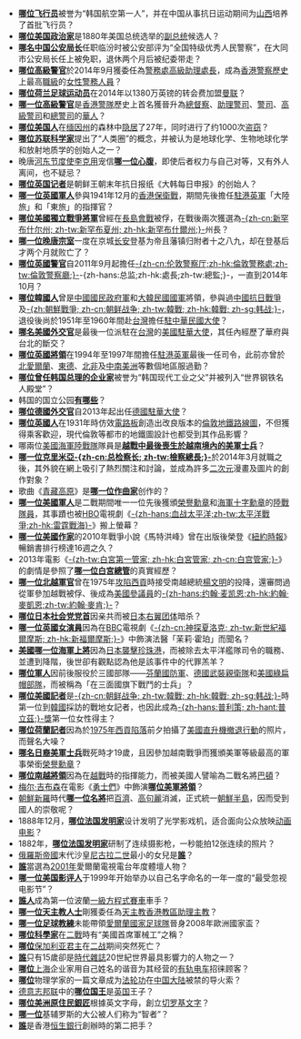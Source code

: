 *'''[[安昌男|哪位飞行员]]'''被誉为“韩国航空第一人”，并在中国从事抗日运动期间为[[山西|山西]]培养了首批飞行员？
*'''[[威廉·海登·英格利希|哪位美国政治家]]'''是1880年美国总统选举的[[美国副总统|副总统]]候选人？
* '''[[申公元|哪名中国公安局长]]'''任职临汾时被公安部评为“全国特级优秀人民警察”，在大同市公安局长任上被免职，退休两个月后被纪委带走？
*'''[[趙慧賢|哪位高級警官]]'''於2014年9月獲委任為[[警務處高級助理處長|警務處高級助理處長]]，成為[[香港警察歷史|香港警察歷史]]上最高[[香港警察職級|職級]]的[[香港女性警務人員|女性警務人員]]？
* '''[[戴利·布林德|哪位荷兰足球运动员]]'''在2014年以1380万英镑的转会费加盟[[曼联|曼联]]？
* '''[[方奕輝|哪一位高級警官]]'''是[[香港警隊|香港警隊]]歷史上首名獲晉升為[[總督察|總督察]]、[[助理警司|助理警司]]、[[警司|警司]]、[[高級警司|高級警司]]和[[總警司|總警司]]的[[華人|華人]]？
* '''[[克里斯多夫·托马斯·奈特|哪位美国人]]'''在[[缅因州|缅因州]]的森林中[[隱士|隐居]]了27年，同时进行了约1000次[[盗窃|盗窃]]？
* '''[[弗拉基米尔·伊万诺维奇·维尔纳茨基|哪位苏联科学家]]'''提出了“人类圈”的概念，并被认为是地球化学、生物地球化学和放射地质学的创始人之一？
* 晚唐[[河东节度使|河东节度使]][[李克用|李克用]]宠信'''[[盖寓|哪一位心腹]]'''，即使后者权力与自己对等，又有外人离间，也不疑忌？
*'''[[欧内斯特·贝赛尔|哪位英国记者]]'''是朝鲜王朝末年抗日报纸《大韩每日申报》的创始人？
* '''[[華里士|哪一位英國軍人]]'''參與1941年12月的[[香港保衛戰|香港保衛戰]]，期間先後擔任[[駐港英軍|駐港英軍]]「大陸旅」和「東旅」的指揮官？
* '''[[約翰·沙利文|哪位美國獨立戰爭將軍]]'''曾經在[[長島會戰|長島會戰]]被俘，在戰後兩次獲選為[[新罕布什爾州|-{zh-cn:新罕布什尔州; zh-tw:新罕布夏州; zh-hk:新罕布什爾州;}-]]州長？
* '''[[李煴|哪一位晚唐宗室]]'''一度在京城[[长安|长安]]登基为帝且藩镇归附者十之八九，却在登基后才两个月就败亡了？
*'''[[伯納·霍根-豪|哪位英國警官]]'''自2011年9月起擔任[[倫敦警察廳|-{zh-cn:伦敦警察厅;zh-hk:倫敦警務處;zh-tw:倫敦警察廳;}-]]-{zh-hans:总监;zh-hk:處長;zh-tw:總監;}-，一直到2014年10月？
*'''[[金弘壹|哪位韓國人]]'''曾是[[國民革命軍|中國國民政府軍]]和[[大韓民國國軍|大韓民國國軍]]將領，參與過[[中國抗日戰爭|中國抗日戰爭]]及[[韓戰|-{zh:朝鮮戰爭; zh-cn:朝鲜战争; zh-tw:韓戰; zh-hk:韓戰; zh-sg:韩战;}-]]，退役後尚於1951年至1960年間赴[[台灣|台灣]]擔任[[大韓民國駐華大使列表|駐中華民國大使]]？
*'''[[安克志|哪名美國外交官]]'''是最後一位派駐在[[台灣|台灣]]的[[美國駐華大使|美國駐華大使]]，其任內經歷了華府與台北的斷交？
*'''[[鄧守仁|哪位英國將領]]'''在1994年至1997年間擔任[[駐港英軍|駐港英軍]]最後一任司令，此前亦曾於[[北愛爾蘭|北愛爾蘭]]、[[東德|東德]]、[[北非|北非]]及[[中南美洲|中南美洲]]等數個地區服過勤？
*'''[[朴泰俊|哪位曾任韩国总理的企业家]]'''被誉为“韩国现代工业之父”并被列入“世界钢铁名人殿堂”？
*韩国的国立公园'''[[韩国国立公园列表|有哪些]]'''？
*'''[[柯慕賢|哪位德國外交官]]'''自2013年起出任[[德國駐華大使|德國駐華大使]]？
*'''[[哈利·貝克|哪位英國人]]'''在1931年時仿效[[電路板|電路板]]創造出改良版本的[[倫敦地鐵路線圖|倫敦地鐵路線圖]]，不但獲得乘客歡迎，現代倫敦等都市的地鐵圖設計也都受到其作品影響？
*哪兩位[[美國海軍陸戰隊|美國海軍陸戰隊]]隊員是'''[[查爾斯·麥馬漢與達爾文·賈基|越戰中最後喪生於越南境內的美軍士兵]]'''？
*'''[[娜塔莉亚·波克隆斯卡娅|哪一位克里米亞-{zh-cn:总检察长; zh-tw:檢察總長;}-]]'''於2014年3月就職之後，其外貌在網上吸引了熱烈關注和討論，並成為許多[[次元_(動漫用語)|二次元]]漫畫及圖片的創作對象？
*歌曲《[[青藏高原_(歌曲)|青藏高原]]》是'''[[张千一|哪一位作曲家]]'''创作的？
*'''[[約翰·巴西隆|哪一位美國軍人]]'''是二戰期間唯一一位先後獲頒[[榮譽勳章|榮譽勳章]]和[[海軍十字勳章|海軍十字勳章]]的[[美國海軍陸戰隊|陸戰隊員]]，其事蹟也被[[HBO|HBO]]電視劇《[[太平洋_(电视剧)|-{zh-hans:血战太平洋;zh-tw:太平洋戰爭;zh-hk:雷霆戰海}-]]》搬上螢幕？
*'''[[卡爾·馬藍提斯|哪一位美國作家]]'''的2010年戰爭小說《馬特洪峰》曾在出版後榮登《[[紐約時報|紐約時報]]》暢銷書排行榜達16週之久？
*2013年電影《[[白宮管家|-{zh-tw:白宮第一管家; zh-hk:白宮管家; zh-cn:白宫管家;}-]]》的劇情是參照了'''[[尤金·艾倫|哪一位白宮總管]]'''的真實經歷？
*'''[[裴信|哪一位北越軍官]]'''曾在1975年[[430事件|攻陷西貢]]時接受南越總統[[楊文明|楊文明]]的投降，還審問過從軍參加越戰被俘、後成為[[美國參議員|美國參議員]]的[[約翰·麥肯|-{zh-hans:约翰·麦凯恩;zh-hk:約翰·麥凱恩;zh-tw:約翰·麥肯;}-]]？
*'''[[淺沼稻次郎|哪位日本社会党党首]]'''因亲共而被[[日本右翼团体|日本右翼团体]]暗杀？
*'''[[露易絲·布瑞莉|哪一位英國女演員]]'''因為在[[BBC|BBC]]電視劇《[[新世紀福爾摩斯|-{zh-cn:神探夏洛克; zh-tw:新世紀福爾摩斯; zh-hk:新福爾摩斯;}-]]》中飾演法醫「茉莉·霍珀」而聞名？
*'''[[哈斯本·金梅爾|美國哪一位海軍上將]]'''因為[[珍珠港事件|日本襲擊珍珠港]]，而被除去太平洋艦隊司令的職務、並遭到降階，後世卻有觀點認為他是該事件中的代罪羔羊？
*'''[[勞利·托魯尼|哪位軍人]]'''因前後服役於三國部隊——[[芬蘭國防軍|芬蘭國防軍]]、[[武裝親衛隊|德國武裝親衛隊]]和[[美國陸軍特種部隊|美國綠扁帽部隊]]，而被稱為「在三面國旗下戰鬥的士兵」？
*'''[[瑪格麗特·希金斯|哪位美國記者]]'''是[[韓戰|-{zh-cn:朝鲜战争; zh-tw:韓戰; zh-hk:韓戰; zh-sg:韩战;}-]]時第一位到[[韓國|韓國]]採訪的戰地女記者，也因此成為[[普立茲獎|-{zh-hans:普利策; zh-hant:普立茲;}-獎]]第一位女性得主？
*'''[[休·范艾斯|哪位荷蘭記者]]'''因為於[[430事件|1975年西貢陷落]]前夕拍攝了[[常風行動|美國直升機撤退行動]]的照片，而聲名大噪？
*'''[[泰瑞·河村|哪名日裔美軍士兵]]'''戰死時才19歲，且因參加越南戰爭而獲頒美軍等級最高的軍事榮銜[[榮譽勳章|榮譽勳章]]？
*'''[[杜高智|哪位南越將領]]'''因為在[[越戰|越戰]]時的指揮能力，而被美國人譬喻為二戰名將[[喬治·巴頓|巴頓]]？
*[[梅尔·吉布森|梅尔·吉布森]]在電影《[[勇士們|勇士們]]》中飾演'''[[哈爾·穆爾|哪位美軍將領]]'''？
*[[朝鮮|朝鮮]][[新羅|新羅]]時代'''[[金庾信|哪一位名將]]'''把[[百濟|百濟]]、[[高句麗|高句麗]]消滅，正式統一[[朝鮮半島|朝鮮半島]]，因而受到國人的崇敬呢？
*1888年12月，'''[[埃米尔·雷诺|哪位法国发明家]]'''设计发明了光学影戏机，适合面向公众放映[[动画电影|动画电影]]？
*1882年，'''[[艾蒂安-朱尔·马雷|哪位法国发明家]]'''研制了连续摄影枪，一秒能拍12张连续的照片？
*[[俄羅斯帝國|俄羅斯帝國]]末代沙皇[[尼古拉二世_(俄罗斯)|尼古拉二世]]最小的女兒是'''[[安娜斯塔西亚·尼古拉耶芙娜|誰]]'''？
*'''[[米克·麥卡錫|誰]]'''當選為[[2001年|2001年]]愛爾蘭電視電台年度體壇人物？
*'''[[罗杰·埃伯特|哪一位美国影评人]]'''于1999年开始举办以自己名字命名的一年一度的“最受忽视电影节”？
*'''[[罗伯特·库比查|誰人]]'''成為第一位波蘭[[一級方程式賽車|一級方程式賽車]]車手？
*'''[[湯漢|哪一位天主教人士]]'''剛獲委任為[[天主教香港教區|天主教香港教區]][[助理主教|助理主教]]？
*'''[[斯迪文·斯湯頓|哪一位足球教練]]'''未能帶領[[愛爾蘭國家足球隊|愛爾蘭國家足球隊]]晉身2008年歐洲國家盃？
*'''[[路易斯·斯洛廷|哪位科學家]]'''在[[第二次世界大戰|二戰]]時有“美國首席軍械工”之稱？
*'''[[鲍里斯三世|哪位]]'''[[保加利亚|保加利亚]][[保加利亚君主列表|君主]]在[[二战|二战]]期间突然死亡？
*'''[[安妮·法蘭克|誰]]'''只有15歲卻是[[時代雜誌|時代雜誌]]20世紀世界最具影響力的人物之一？
*'''[[陆伯鸿|哪位]]'''[[上海|上海]]企业家用自己姓名的谐音为其经营的[[有轨电车|有轨电车]]招徕顾客？
*'''[[何祚庥|哪位]]'''物理学家的一篇文章成为[[法轮功|法轮功]]在[[中华人民共和国|中国大陆]]被禁的导火索？
*[[德意志邦联|德意志邦联]]中的'''[[恩斯特·奧古斯特一世_(漢諾威)|哪位国王]]'''是[[英国|英国]]王子？
*'''[[塞闊雅|哪位美洲原住民銀匠]]'''根據英文字母，創立[[切羅基語|切罗基文字]]？
*'''[[雅罗斯拉夫_(智者)|哪一位]]'''基辅罗斯的大公被人们称为“智者”？
*'''[[何添|誰]]'''是香港[[恒生銀行|恒生銀行]]創辦時的第二把手？